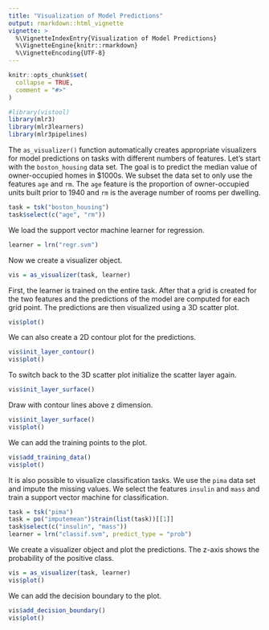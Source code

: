 ```yaml
---
title: "Visualization of Model Predictions"
output: rmarkdown::html_vignette
vignette: >
  %\VignetteIndexEntry{Visualization of Model Predictions}
  %\VignetteEngine{knitr::rmarkdown}
  %\VignetteEncoding{UTF-8}
---
```


```r
knitr::opts_chunk$set(
  collapse = TRUE,
  comment = "#>"
)
```

```r
#library(vistool)
library(mlr3)
library(mlr3learners)
library(mlr3pipelines)
```

The `as_visualizer()` function automatically creates appropriate visualizers for model predictions on tasks with different numbers of features.
Let's start with the `boston_housing` data set.
The goal is to predict the median value of owner-occupied homes in $1000s.
We subset the data set to only use the features `age` and `rm`.
The `age` feature is the proportion of owner-occupied units built prior to 1940 and `rm` is the average number of rooms per dwelling.

```r
task = tsk("boston_housing")
task$select(c("age", "rm"))
```

We load the support vector machine learner for regression.

```r
learner = lrn("regr.svm")
```

Now we create a visualizer object.

```r
vis = as_visualizer(task, learner)
```

First, the learner is trained on the entire task.
After that a grid is created for the two features and the predictions of the model are computed for each grid point.
The predictions are then visualized using a 3D scatter plot.

```r
vis$plot()
```

We can also create a 2D contour plot for the predictions.

```r
vis$init_layer_contour()
vis$plot()
```

To switch back to the 3D scatter plot initialize the scatter layer again.

```r
vis$init_layer_surface()
```

Draw with contour lines above z dimension.

```r
vis$init_layer_surface()
vis$plot()
```

We can add the training points to the plot.

```r
vis$add_training_data()
vis$plot()
```

It is also possible to visualize classification tasks.
We use the `pima` data set and impute the missing values.
We select the features `insulin` and `mass` and train a support vector machine for classification.

```r
task = tsk("pima")
task = po("imputemean")$train(list(task))[[1]]
task$select(c("insulin", "mass"))
learner = lrn("classif.svm", predict_type = "prob")
```

We create a visualizer object and plot the predictions.
The z-axis shows the probability of the positive class.

```r
vis = as_visualizer(task, learner)
vis$plot()
```

We can add the decision boundary to the plot.

```r
vis$add_decision_boundary()
vis$plot()
```
